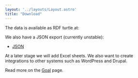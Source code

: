 ```yaml
---
layout: '../layouts/Layout.astro'
title: "Download"
---
```


The data is available as RDF turtle at:

<Downloadables />

We also have a JSON export (currently unstable):

- [JSON](/export.json)


At a later stage we will add Excel sheets. We also want to create integrations to other systems such as WordPress and Drupal.

Read more on the [Goal](/goal) page.